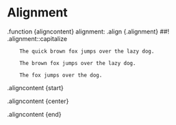 # Alignment

.function {aligncontent}
	alignment:
	.align {.alignment}
		##! .alignment::capitalize
	
		The quick brown fox jumps over the lazy dog.
		
		The brown fox jumps over the lazy dog.
		
		The fox jumps over the dog.

.aligncontent {start}

.aligncontent {center}

.aligncontent {end}